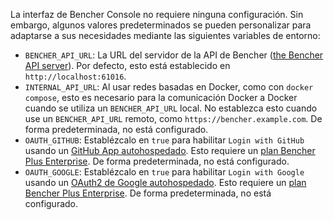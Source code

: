 La interfaz de Bencher Console no requiere ninguna configuración.
Sin embargo, algunos valores predeterminados se pueden personalizar para adaptarse a sus necesidades mediante las siguientes variables de entorno:

- `BENCHER_API_URL`: La URL del servidor de la API de Bencher ([the Bencher API server][server config]).
  Por defecto, esto está establecido en `http://localhost:61016`.
- `INTERNAL_API_URL`: Al usar redes basadas en Docker, como con `docker compose`,
  esto es necesario para la comunicación Docker a Docker cuando se utiliza un `BENCHER_API_URL` local.
  No establezca esto cuando use un `BENCHER_API_URL` remoto, como `https://bencher.example.com`.
  De forma predeterminada, no está configurado.
- `OAUTH_GITHUB`: Establézcalo en `true` para habilitar `Login with GitHub` usando un [GitHub App autohospedado][github app].
  Esto requiere un [plan Bencher Plus Enterprise][bencher plus enterprise]. De forma predeterminada, no está configurado.
- `OAUTH_GOOGLE`: Establézcalo en `true` para habilitar `Login with Google` usando un [OAuth2 de Google autohospedado][google oauth2].
  Esto requiere un [plan Bencher Plus Enterprise][bencher plus enterprise]. De forma predeterminada, no está configurado.

[server config]: /es/docs/reference/server-config/
[github app]: /es/docs/how-to/github-app/
[bencher plus enterprise]: /pricing/?level=enterprise
[google oauth2]: /es/docs/how-to/google-oauth/
